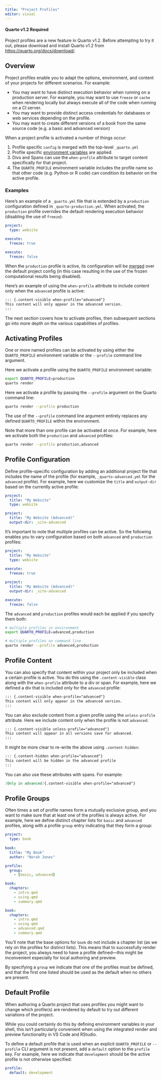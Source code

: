 ```yaml
---
title: "Project Profiles"
editor: visual
---
```


::: callout-note
#### Quarto v1.2 Required

Project profiles are a new feature in Quarto v1.2. Before attempting to try it out, please download and install Quarto v1.2 from <https://quarto.org/docs/download/>.
:::

## Overview

Project profiles enable you to adapt the options, environment, and content of your projects for different scenarios. For example:

-   You may want to have distinct execution behavior when running on a production server. For example, you may want to use `freeze` or `cache` when rendering locally but always execute all of the code when running on a CI server.
-   You may want to provide distinct access credentials for databases or web services depending on the profile.
-   You may want to create different versions of a book from the same source code (e.g. a basic and advanced version)

When a project profile is activated a number of things occur:

1)  Profile specific `config` is merged with the top-level `_quarto.yml`
2)  Profile specific [environment variables](environment.qmd#profile-environments) are applied.
3)  Divs and Spans can use the `when-profile` attribute to target content specifically for that project.
4)  The `QUARTO_PROFILE` environment variable includes the profile name so that other code (e.g. Python or R code) can condition its behavior on the active profile.

### Examples

Here's an example of a `_quarto.yml` file that is extended by a `production` configuration defined in `_quarto-production.yml`. When activated, the `production` profile overrides the default rendering execution behavior (disabling the use of `freeze`):

``` .yaml
project:
  type: website
  
execute: 
  freeze: true
```

``` .yaml
execute:
  freeze: false
```

When the `production` profile is active, its configuration will be [merged](quarto-projects.qmd#metadata-merging) over the default project config (in this case resulting in the use of the frozen computational results being disabled).

Here's an example of using the `when-profile` attribute to include content only when the `advanced` profile is active:

``` markdown
::: {.content-visible when-profile="advanced"}
This content will only appear in the advanced version.
:::
```

The next section covers how to activate profiles, then subsequent sections go into more depth on the various capabilities of profiles.

## Activating Profiles

One or more named profiles can be activated by using either the `QUARTO_PROFILE` environment variable or the `--profile` command line argument.

Here we activate a profile using the `QUARTO_PROFILE` environment variable:

``` .bash
export QUARTO_PROFILE=production
quarto render
```

Here we activate a profile by passing the `--profile` argument on the Quarto command line:

``` .bash
quarto render --profile production
```

The use of the `--profile` command line argument entirely replaces any defined `QUARTO_PROFILE` within the environment.

Note that more than one profile can be activated at once. For example, here we activate both the `production` and `advanced` profiles:

``` .bash
quarto render --profile production,advanced
```

## Profile Configuration

Define profile-specific configuration by adding an additional project file that includes the name of the profile (for example, `_quarto-advanced.yml` for the `advanced` profile). For example, here we customize the `title` and `output-dir` based on the currently active profile:

``` .yaml
project:
  title: "My Website"
  type: website
```

``` .yaml
project:
  title: "My Website (Advanced)"
  output-dir: _site-advanced
```

It's important to note that multiple profiles can be active. So the following enables you to vary configuration based on both `advanced` and `production` profiles:

``` .yaml
project:
  title: "My Website"
  type: website
  
execute:
  freeze: true
```

``` .yaml
project:
  title: "My Website (Advanced)"
  output-dir: _site-advanced
```

``` .yaml
execute:
  freeze: false
```

The `advanced` and `production` profiles would each be applied if you specify them both:

``` .bash
# multiple profiles in environment
export QUARTO_PROFILE=advanced,production

# multiple profiles on command line
quarto render --profile advanced,production
```

## Profile Content

You can also specify that content within your project only be included when a certain profile is active. You do this using the `.content-visible` class along with the `when-profile` attribute to a div or span. For example, here we defined a div that is included only for the `advanced` profile:

``` markdown
::: {.content-visible when-profile="advanced"}
This content will only appear in the advanced version.
:::
```

You can also exclude content from a given profile using the `unless-profile` attribute. Here we include content only when the profile is not `advanced`:

``` markdown
::: {.content-visible unless-profile="advanced"}
This content will appear in all versions save for advanced.
:::
```

It might be more clear to re-write the above using `.content-hidden`:

``` markdown
::: {.content-hidden when-profile="advanced"}
This content will be hidden in the advanced profile
:::
```

You can also use these attributes with spans. For example:

``` markdown
[Only in advanced]{.content-visible when-profile="advanced"}
```

## Profile Groups

Often times a set of profile names form a mutually exclusive group, and you want to make sure that at least one of the profiles is always active. For example, here we define distinct chapter lists for `basic` and `advanced` profiles, along with a profile `group` entry indicating that they form a group:

``` .yaml
project:
  type: book
  
book:
  title: "My Book"
  author: "Norah Jones"

profile:
  group: 
    - [basic, advanced]
```

``` .yaml
book:
  chapters:
    - intro.qmd
    - using.qmd
    - summary.qmd
```

``` .yaml
book:
  chapters:
    - intro.qmd
    - using.qmd
    - advanced.qmd
    - summary.qmd
```

You'll note that the base options for `book` do not include a chapter list (as we rely on the profiles for distinct lists). This means that to successfully render the project, you always need to have a profile defined---this might be inconvenient especially for local authoring and preview.

By specifying a `group` we indicate that one of the profiles must be defined, and that the first one listed should be used as the default when no others are present.

## Default Profile

When authoring a Quarto project that uses profiles you might want to change which profile(s) are rendered by default to try out different variations of the project.

While you could certainly do this by defining environment variables in your shell, this isn't particularly convenient when using the integrated render and preview functionality in VS Code and RStudio.

To define a default profile that is used when an explicit `QUARTO_PROFILE` or `--profile` CLI argument is not present, add a `default` option to the `profile` key. For example, here we indicate that `development` should be the active profile is not otherwise specified:

``` .yaml
profile:
  default: development
```
